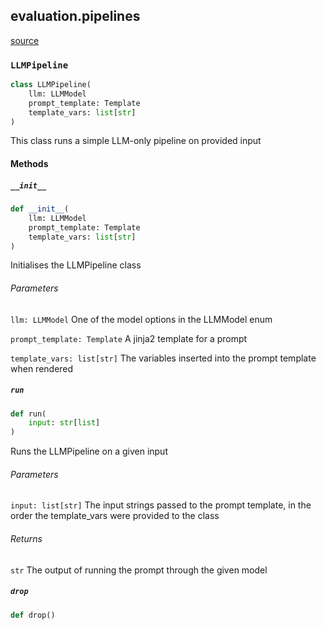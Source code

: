 ## evaluation.pipelines
[source](https://github.com/Health-Informatics-UoN/lettuce/tree/main/Lettuce/evaluation/pipelines.py)
### `LLMPipeline`
```python
class LLMPipeline(
	llm: LLMModel
	prompt_template: Template
	template_vars: list[str]
)
```

This class runs a simple LLM-only pipeline on provided input
#### Methods

##### `__init__`
```python
def __init__(
	llm: LLMModel
	prompt_template: Template
	template_vars: list[str]
)
```

Initialises the LLMPipeline class

###### Parameters
`llm: LLMModel`
    One of the model options in the LLMModel enum

`prompt_template: Template`
    A jinja2 template for a prompt

`template_vars: list[str]`
    The variables inserted into the prompt template when rendered

##### `run`
```python
def run(
	input: str[list]
)
```

Runs the LLMPipeline on a given input

###### Parameters
`input: list[str]`
The input strings passed to the prompt template, in the order the template_vars were provided to the class

###### Returns
`str`
The output of running the prompt through the given model

##### `drop`
```python
def drop()
```

